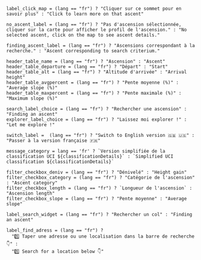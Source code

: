 ```ojs
label_click_map = (lang == "fr") ? "Cliquer sur ce sommet pour en savoir plus" : "Click to learn more on that ascent"
```

```ojs
no_ascent_label = (lang == "fr") ? "Pas d'ascension sélectionnée, cliquer sur la carte pour afficher le profil de l'ascension." : "No selected ascent, click on the map to see ascent details."
```

```ojs
finding_ascent_label = (lang == "fr") ? "Ascensions correspondant à la recherche." : "Ascent corresponding to search criterium."
```

```ojs
header_table_name = (lang == "fr") ? "Ascension" : "Ascent"
header_table_departure = (lang == "fr") ? "Départ" : "Start"
header_table_alt = (lang == "fr") ? "Altitude d'arrivée" : "Arrival height"
header_table_avgpercent = (lang == "fr") ? "Pente moyenne (%)" : "Average slope (%)"
header_table_maxpercent = (lang == "fr") ? "Pente maximale (%)" : "Maximum slope (%)"
```


<!----------------------
Choices input choice
------------------------>

```ojs
search_label_choice = (lang == "fr") ? "Rechercher une ascension" : "Finding an ascent"
explorer_label_choice = (lang == "fr") ? "Laissez moi explorer !" : "Let me explore !"
```

<!----------------------
Options lang
------------------------>

```ojs
switch_label =  (lang == "fr") ? "Switch to English version 🇬🇧 🇺🇸" : "Passer à la version française 🇫🇷"
```

```ojs
message_category = lang == 'fr' ? `Version simplifiée de la classification UCI ${classificationDetails}` : `Simplified UCI classification ${classificationDetails}`
```


<!--------------------------
Labels
--------------------------->

```ojs
filter_checkbox_deniv = (lang == "fr") ? "Dénivelé" : "Height gain"
filter_checkbox_category = (lang == "fr") ? "Catégorie de l'ascension" : "Ascent category"
filter_checkbox_length = (lang == "fr") ? `Longueur de l'ascension` : "Ascension length"
filter_checkbox_slope = (lang == "fr") ? "Pente moyenne" : "Average slope"
```



```ojs
label_search_widget = (lang == "fr") ? "Rechercher un col" : "Finding an ascent"
```


<!------------
Page 2
------------->

```ojs
label_find_adress = (lang == "fr") ?
  "1️⃣ Taper une adresse ou une localisation dans la barre de recherche 👇️" :
  "1️⃣ Search for a location below 👇️"
```

